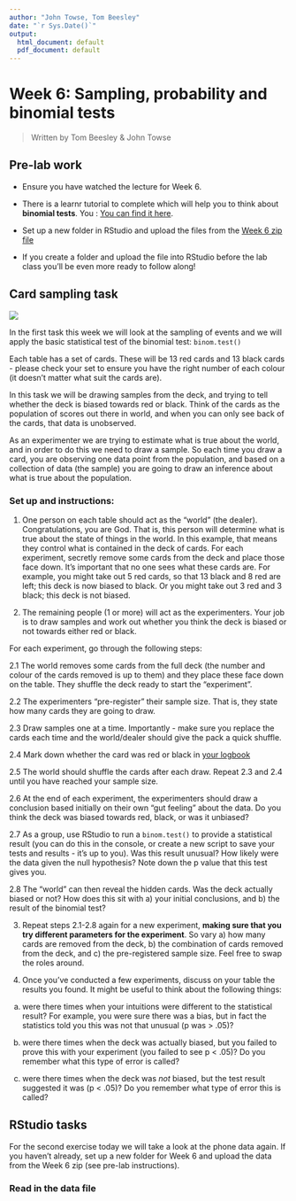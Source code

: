 ```yaml
---
author: "John Towse, Tom Beesley"
date: "`r Sys.Date()`"
output:
  html_document: default
  pdf_document: default
---
```


# Week 6: Sampling, probability and binomial tests

> Written by Tom Beesley & John Towse

## Pre-lab work

-   Ensure you have watched the lecture for Week 6.

-   There  is a learnr tutorial to complete which will help you to think about **binomial tests**. You : [You can find it here](https://ma-rconnect.lancs.ac.uk/PSYC121_2022_W6_prep/){target="_blank"}.

-   Set up a new folder in RStudio and upload the files from the [Week 6 zip file](files/Week_6/Week_6.zip)

-   If you create a folder and upload the file into RStudio before the lab class you'll be even more ready to follow along!

## Card sampling task

![](files/Week_6/cards.jpg)

In the first task this week we will look at the sampling of events and we will apply the basic statistical test of the binomial test: `binom.test()`

Each table has a set of cards. These will be 13 red cards and 13 black cards - please check your set to ensure you have the right number of each colour (it doesn't matter what suit the cards are).

In this task we will be drawing samples from the deck, and trying to tell whether the deck is biased towards red or black. Think of the cards as the population of scores out there in world, and when you can only see back of the cards, that data is unobserved. 

As an experimenter we are trying to estimate what is true about the world, and in order to do this we need to draw a sample. So each time you draw a card, you are observing one data point from the population, and based on a collection of data (the sample) you are going to draw an inference about what is true about the population.

### Set up and instructions:

1. One person on each table should act as the “world” (the dealer). Congratulations, you are God. That is, this person will determine what is true about the state of things in the world. In this example, that means they control what is contained in the deck of cards. For each experiment, secretly remove some cards from the deck and place those face down. It’s important that no one sees what these cards are. For example, you might take out 5 red cards, so that 13 black and 8 red are left; this deck is now biased to black. Or you might take out 3 red and 3 black; this deck is not biased.

2. The remaining people (1 or more) will act as the experimenters. Your job is to draw samples and work out whether you think the deck is biased or not towards either red or black. 

For each experiment, go through the following steps:

2.1 The world removes some cards from the full deck (the number and colour of the cards removed is up to them) and they place these face down on the table. They shuffle the deck ready to start the "experiment".

2.2 The experimenters "pre-register" their sample size. That is, they state how many cards they are going to draw.

2.3 Draw samples one at a time. Importantly - make sure you replace the cards each time and the world/dealer should give the pack a quick shuffle. 

2.4 Mark down whether the card was red or black in [your logbook](files/Week_6/Week_6_card_logbook.docx)

2.5 The world should shuffle the cards after each draw. Repeat 2.3 and 2.4 until you have reached your sample size.

2.6 At the end of each experiment, the experimenters should draw a conclusion based initially on their own "gut feeling" about the data. Do you think the deck was biased towards red, black, or was it unbiased?

2.7 As a group, use RStudio to run a `binom.test()` to provide a statistical result (you can do this in the console, or create a new script to save your tests and results - it's up to you). Was this result unusual? How likely were the data given the null hypothesis? Note down the p value that this test gives you.

2.8 The "world" can then reveal the hidden cards. Was the deck actually biased or not? How does this sit with a) your initial conclusions, and b) the result of the binomial test?

3. Repeat steps 2.1-2.8 again for a new experiment, **making sure that you try different parameters for the experiment**. So vary a) how many cards are removed from the deck, b) the combination of cards removed from the deck, and c) the pre-registered sample size. Feel free to swap the roles around.

4. Once you've conducted a few experiments, discuss on your table the results you found. It might be useful to think about the following things: 

a) were there times when your intuitions were different to the statistical result? For example, you were sure there was a bias, but in fact the statistics told you this was not that unusual (p was > .05)? 

b) were there times when the deck was actually biased, but you failed to prove this with your experiment (you failed to see p < .05)? Do you remember what this type of error is called?

c) were there times when the deck was *not* biased, but the test result suggested it was (p < .05)? Do you remember what type of error this is called?

## RStudio tasks

For the second exercise today we will take a look at the phone data again. If you haven't already, set up a new folder for Week 6 and upload the data from the Week 6 zip (see pre-lab instructions).

### Read in the data file


### 




